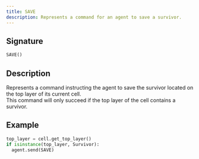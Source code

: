 ```yaml
---
title: SAVE
description: Represents a command for an agent to save a survivor.
---
```


## Signature

```py
SAVE()
```

## Description

Represents a command instructing the agent to save the survivor located on the top layer of its current cell.  
This command will only succeed if the top layer of the cell contains a survivor.  

## Example

```py
top_layer = cell.get_top_layer()
if isinstance(top_layer, Survivor):
  agent.send(SAVE)
```
